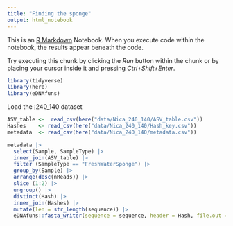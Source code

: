```yaml
---
title: "Finding the sponge"
output: html_notebook
---
```


This is an [R Markdown](http://rmarkdown.rstudio.com) Notebook. When you execute code within the notebook, the results appear beneath the code. 

Try executing this chunk by clicking the *Run* button within the chunk or by placing your cursor inside it and pressing *Ctrl+Shift+Enter*. 

```r
library(tidyverse)
library(here)
library(eDNAfuns)
```


Load the ¡240_140 dataset

```r
ASV_table <-  read_csv(here("data/Nica_240_140/ASV_table.csv"))
Hashes    <- read_csv(here("data/Nica_240_140/Hash_key.csv"))
metadata  <- read_csv(here("data/Nica_240_140/metadata.csv"))
```

```r
metadata |> 
  select(Sample, SampleType) |> 
  inner_join(ASV_table) |> 
  filter (SampleType == "FreshWaterSponge") |> 
  group_by(Sample) |> 
  arrange(desc(nReads)) |> 
  slice (1:2) |> 
  ungroup() |> 
  distinct(Hash) |> 
  inner_join(Hashes) |> 
  mutate(len = str_length(sequence)) |> 
  eDNAfuns::fasta_writer(sequence = sequence, header = Hash, file.out = here("data/sponge_candidates.fasta"))
```

